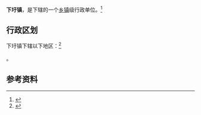 {{中国乡级行政区|32/12/81/127/000}}

'''下圩镇'''，是{{PRC admin/fullname|32/12/81/127/000|3}}下辖的一个[[乡镇|乡镇]]级行政单位。<ref>{{PRC admin/ref sgc|{{PRC admin/parent|32/12/81/127/000}}}}</ref>

== 行政区划 ==

下圩镇下辖以下地区：<ref>{{PRC admin/ref sgc|32/12/81/127/000}}</ref>

{{PRC admin/children|32/12/81/127/000}}。

== 参考资料 ==

{{reflist}}

{{行政区划小作品}}
{{PRC admin/navcat|32/12/81/127/000}}